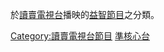 於[[讀賣電視台|讀賣電視台]]播映的[[益智節目|益智節目]]之分類。

[[Category:讀賣電視台節目|Category:讀賣電視台節目]]
[[Category:日本電視益智節目|準核心台]]